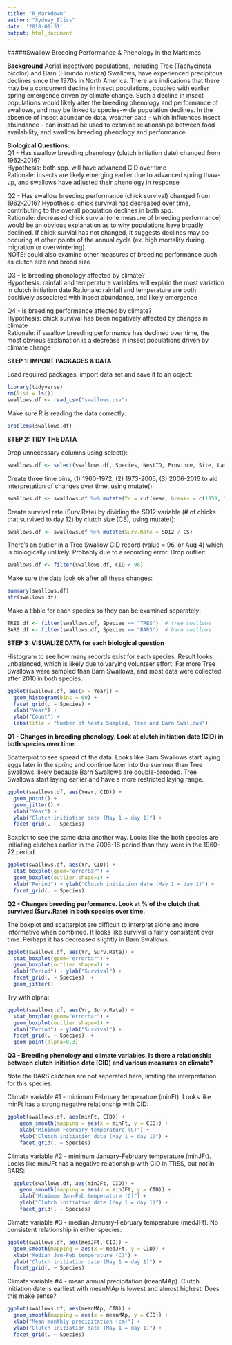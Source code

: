 ```yaml
---
title: "R_Markdown"
author: "Sydney_Bliss"
date: '2018-01-31'
output: html_document
---
```

 
#####Swallow Breeding Performance & Phenology in the Maritimes  

**Background**
Aerial insectivore populations, including Tree (Tachycineta bicolor) and Barn (Hirundo rustica) Swallows, have experienced precipitous declines since the 1970s in North America. There are indications that there may be a concurrent decline in insect populations, coupled with earlier spring emergence driven by climate change. Such a decline in insect populations would likely alter the breeding phenology and performance of swallows, and may be linked to species-wide population declines. In the absence of insect abundance data, weather data - which influences insect abundance - can instead be used to examine relationships between food availability, and swallow breeding phenology and performance.

**Biological Questions:**   
Q1 - Has swallow breeding phenology (clutch initiation date) changed from 1962-2016?    
Hypothesis: both spp. will have advanced CID over time  
Rationale: insects are likely emerging earlier due to advanced spring thaw-up, and swallows have adjusted their phenology in response  

Q2 - Has swallow breeding performance (chick survival) changed from 1962-2016? 
Hypothesis: chick survival has decreased over time, contributing to the overall population declines in both spp.  
Rationale: decreased chick survial (one measure of breeding performance) would be an obvious explanation as to why populations have broadly declined. If chick survial has not changed, it suggests declines may be occuring at other points of the annual cycle (ex. high mortality during migration or overwintering)   
NOTE: could also examine other measures of breeding performance such as clutch size and brood size  

Q3 - Is breeding phenology affected by climate?   
Hypothesis: rainfall and temperature variables will explain the most variation in clutch initiation date    Rationale: rainfall and temperature are both positively associated with insect abundance, and likely emergence    

Q4 - Is breeding performance affected by climate?    
Hypothesis: chick survival has been negatively affected by changes in climate  
Rationale: if swallow breeding performance has declined over time, the most obvious explanation is a decrease in insect populations driven by climate change
  
**STEP 1: IMPORT PACKAGES & DATA**  

Load required packages, import data set and save it to an object:
```r
library(tidyverse) 
rm(list = ls())
swallows.df <- read_csv("swallows.csv")
```

Make sure R is reading the data correctly:
```r
problems(swallows.df) 
```
**STEP 2: TIDY THE DATA**   

Drop unnecessary columns using select():
```r
swallows.df <- select(swallows.df, Species, NestID, Province, Site, Latitude, Longitude, Year, CID, HD, CS, BS, SD12, minFt, minJFt, medJFt, medJp, meanMAp)
```

Create three time bins, (1) 1960-1972, (2) 1973-2005, (3) 2006-2016 to aid interpretation of changes over time, using mutate():
```r
swallows.df <- swallows.df %>% mutate(Yr = cut(Year, breaks = c(1959, 1972, 2005, 2016), labels =  c("1960-1972", "1973-2005", "2006-2016")))
```

Create survival rate (Surv.Rate) by dividing the SD12 variable (# of chicks that survived to day 12) by clutch size (CS), using mutate():
```r
swallows.df <- swallows.df %>% mutate(Surv.Rate = SD12 / CS)
```

There’s an outlier in a Tree Swallow CID record (value = 96, or Aug 4) which is biologically unlikely. Probably due to a recording error. Drop outlier:
```r
swallows.df <- filter(swallows.df, CID < 96) 
```

Make sure the data look ok after all these changes:
```r
summary(swallows.df)
str(swallows.df)
```

Make a tibble for each species so they can be examined separately:
```r
TRES.df <- filter(swallows.df, Species == "TRES")  # tree swallows
BARS.df <- filter(swallows.df, Species == "BARS")  # barn swallows
```
   
**STEP 3: VISUALIZE DATA for each biological question**

Histogram to see how many records exist for each species. Result looks unbalanced, which is likely due to varying volunteer effort. Far more Tree Swallows were sampled than Barn Swallows, and most data were collected after 2010 in both species.
```r
ggplot(swallows.df, aes(x = Year)) + 
  geom_histogram(bins = 60) + 
  facet_grid(. ~ Species) + 
  xlab("Year") + 
  ylab("Count") +
  labs(title = "Number of Nests Sampled, Tree and Barn Swallows")
```
   
**Q1 - Changes in breeding phenology. Look at clutch initiation date (CID) in both species over time.**

Scatterplot to see spread of the data. Looks like Barn Swallows start laying eggs later in the spring and continue later into the summer than Tree Swallows, likely because Barn Swallows are double-brooded. Tree Swallows start laying earlier and have a more restricted laying range.
```r
ggplot(swallows.df, aes(Year, CID)) + 
  geom_point() + 
  geom_jitter() +
  xlab("Year") + 
  ylab("Clutch initiation date (May 1 = day 1)") + 
  facet_grid(. ~ Species)
```

Boxplot to see the same data another way. Looks like the both species are initiating clutches earlier in the 2006-16 period than they were in the 1960-72 period.
```r
ggplot(swallows.df, aes(Yr, CID)) + 
  stat_boxplot(geom="errorbar") + 
  geom_boxplot(outlier.shape=1) + 
  xlab("Period") + ylab("Clutch initiation date (May 1 = day 1)") + 
  facet_grid(. ~ Species)
```
   
**Q2 - Changes breeding performance. Look at % of the clutch that survived (Surv.Rate) in both species over time.**  

The boxplot and scatterplot are difficult to interpret alone and more informative when combined. It looks like survival is fairly consistent over time. Perhaps it has decreased slightly in Barn Swallows.
```r
ggplot(swallows.df, aes(Yr, Surv.Rate)) + 
  stat_boxplot(geom="errorbar") + 
  geom_boxplot(outlier.shape=1) + 
  xlab("Period") + ylab("Survival") + 
  facet_grid(. ~ Species)  +   
  geom_jitter()
```
Try with alpha:

```r
ggplot(swallows.df, aes(Yr, Surv.Rate)) +   
  stat_boxplot(geom="errorbar") + 
  geom_boxplot(outlier.shape=1) + 
  xlab("Period") + ylab("Survival") + 
  facet_grid(. ~ Species)  +
  geom_point(alpha=0.3)
```


**Q3 - Breeding phenology and climate variables. Is there a relationship between clutch initiation date (CID) and various measures on climate?**

Note the BARS clutches are not seperated here, limiting the interpretation for this species.

Climate variable #1 - minimum February temperature (minFt). Looks like minFt has a strong negative relationship with CID:

```r
ggplot(swallows.df, aes(minFt, CID)) + 
    geom_smooth(mapping = aes(x = minFt, y = CID)) + 
    xlab("Minimum February temperature (C)") + 
    ylab("Clutch initiation date (May 1 = day 1)") + 
    facet_grid(. ~ Species)
```

Climate variable #2 - minimum January-February temperature (minJFt). Looks like minJFt has a negative relationship with CID in TRES, but not in BARS:

```r
  ggplot(swallows.df, aes(minJFt, CID)) + 
    geom_smooth(mapping = aes(x = minJFt, y = CID)) + 
    xlab("Minimum Jan-Feb temperature (C)") + 
    ylab("Clutch initiation date (May 1 = day 1)") + 
    facet_grid(. ~ Species)
```

Climate variable #3 - median January-February temperature (medJFt). No consistent relationship in either species:
```r
ggplot(swallows.df, aes(medJFt, CID)) + 
  geom_smooth(mapping = aes(x = medJFt, y = CID)) + 
  xlab("Median Jan-Feb temperature (C)") + 
  ylab("Clutch initiation date (May 1 = day 1)") + 
  facet_grid(. ~ Species)
```

Climate variable #4 - mean annual precipitation (meanMAp). Clutch initiation date is  earliest with meanMAp is lowest and almost highest. Does this make sense?

```r
ggplot(swallows.df, aes(meanMAp, CID)) + 
  geom_smooth(mapping = aes(x = meanMAp, y = CID)) + 
  xlab("Mean monthly precipitation (cm)") + 
  ylab("Clutch initiation date (May 1 = day 1)") + 
  facet_grid(. ~ Species)
```

